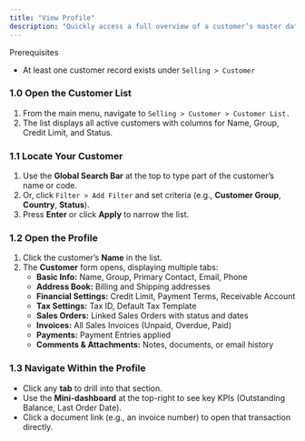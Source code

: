```yaml
---
title: "View Profile"
description: "Quickly access a full overview of a customer’s master data, transaction history, and communication notes in the CGIC App—so you have all the context you need at your fingertips."
---
```


<Info>
  Prerequisites

  - At least one customer record exists under `Selling > Customer`
</Info>

### 1.0 Open the Customer List

1. From the main menu, navigate to `Selling > Customer > Customer List.`
2. The list displays all active customers with columns for Name, Group, Credit Limit, and Status.

### 1.1 Locate Your Customer

1. Use the **Global Search Bar** at the top to type part of the customer’s name or code.
2. Or, click `Filter > Add Filter` and set criteria (e.g., **Customer Group**, **Country**, **Status**).
3. Press **Enter** or click **Apply** to narrow the list.

### 1.2 Open the Profile

1. Click the customer’s **Name** in the list.
2. The **Customer** form opens, displaying multiple tabs:
   - **Basic Info:** Name, Group, Primary Contact, Email, Phone
   - **Address Book:** Billing and Shipping addresses
   - **Financial Settings:** Credit Limit, Payment Terms, Receivable Account
   - **Tax Settings:** Tax ID, Default Tax Template
   - **Sales Orders:** Linked Sales Orders with status and dates
   - **Invoices:** All Sales Invoices (Unpaid, Overdue, Paid)
   - **Payments:** Payment Entries applied
   - **Comments & Attachments:** Notes, documents, or email history

### 1.3 Navigate Within the Profile

- Click any **tab** to drill into that section.
- Use the **Mini-dashboard** at the top-right to see key KPIs (Outstanding Balance, Last Order Date).
- Click a document link (e.g., an invoice number) to open that transaction directly.